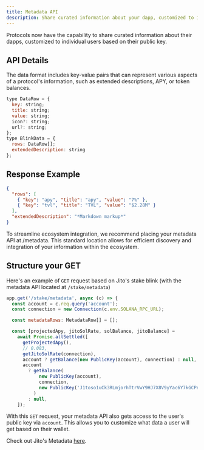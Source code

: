 ```yaml
---
title: Metadata API
description: Share curated information about your dapp, customized to individual users based on their public key
---
```


Protocols now have the capability to share curated information about their dapps, customized to individual users based on their public key.

## API Details

The data format includes key-value pairs that can represent various aspects of a protocol's information, such as extended descriptions, APY, or token balances.

```javascript
type DataRow = {
  key: string;
  title: string;
  value: string;
  icon?: string;
  url?: string;
};
type BlinkData = {
  rows: DataRow[];
  extendedDescription: string
};
```

## Response Example

```json
{
  "rows": [
    { "key": "apy", "title": "apy", "value": "7%" },
    { "key": "tvl", "title": "TVL", "value": "$2.28M" }
  ],
  "extendedDescription": "*Markdown markup*"
}
```

<Note>
To streamline ecosystem integration, we recommend placing your metadata API at /metadata. 
This standard location allows for efficient discovery and integration of your information within the ecosystem.
</Note>

## Structure your GET

Here's an example of `GET` request based on Jito's stake blink (with the metadata API located at `/stake/metadata`)

```javascript
app.get('/stake/metadata', async (c) => {
  const account = c.req.query('account');
  const connection = new Connection(c.env.SOLANA_RPC_URL);

  const metadataRows: MetadataRow[] = [];

  const [projectedApy, jitoSolRate, solBalance, jitoBalance] =
    await Promise.allSettled([
      getProjectedApy(), 
      // 0.083,
      getJitoSolRate(connection),
      account ? getBalance(new PublicKey(account), connection) : null,
      account
        ? getBalance(
            new PublicKey(account),
            connection,
            new PublicKey('J1toso1uCk3RLmjorhTtrVwY9HJ7X8V9yYac6Y7kGCPn'),
          )
        : null,
    ]);
```

With this `GET` request, your metadata API also gets access to the user's public key via `account`. This allows you to customize what data a user will get based on their wallet.  

Check out Jito's Metadata [here](https://jito.dial.to/stake/metadata).